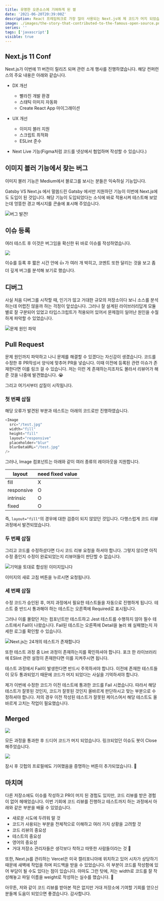 ```yaml
---
title: 유명한 오픈소스에 기여하게 된 썰
date: '2021-06-20T20:39:00Z'
description: React 프레임워크로 가장 많이 사용되는 Next.js에 제 코드가 머지 되었습니다. 아주 적은 양의 코드지만 제가 참여한 코드가 사용된다는 점이 참 뿌듯합니다. 규모가 거대한 오픈소스인 만큼 코드 리뷰 절차와 테스트 과정이 굉장했습니다. 이러한 경험이 처음이다 보니 삽질도 많이 하였습니다. 그러나 이러한 삽질이 좋은 경험이 되었고 이 경험을 공유해보려 합니다.
image: ./images/the-story-that-contributed-to-the-famous-open-source.png
series: ''
tags: ['javascript']
visible: true
---
```


## Next.js 11 Conf

Next.js가 이번에 11 버전이 릴리즈 되며 관련 소개 행사를 진행하였습니다.
해당 컨퍼런스의 주요 내용은 아래와 같습니다.

- DX 개선

  - 빨라진 개발 환경
  - 스태틱 이미지 자동화
  - Create React App 마이그래이션

- UX 개선

  - 이미지 블러 지원
  - 스크립트 최적화
  - ESLint 준수

- Next Live 기능(Figma처럼 코드를 넷상에서 협업하며 작성할 수 있습니다.)

## 이미지 블러 기능에서 찾는 버그

이미지 블러 기능은 Medium에서 블로그를 보시는 분들은 익숙하실 기능입니다.

<ExternalLink href="https://jthcast.dev/posts/gatsby-versus-nextjs/">
  Gatsby VS Next.js
</ExternalLink>
에서 말씀드린 Gatsby 에서만 지원하던 기능이 이번에 Next.js에도 도입이 된 것입니다.
해당 기능이 도입되었다는 소식에 바로 적용시켜 테스트해 보았는데 엉뚱한 경고 메시지를
콘솔에 표시해 주었습니다.

![버그 발견!](./images/warn.png)

## 이슈 등록

여러 테스트 후 이것은 버그임을 확신한 뒤 바로 이슈를 작성하였습니다.

![](./images/issue.png)

이슈를 등록 후 짧은 시간 안에 👍 가 여러 개 박히고,
코멘트 또한 달리는 것을 보고 좀 더 깊게 버그를 분석해 보기로 했습니다.

## 디버그

사실 처음 디버그를 시작할 때,
인기가 많고 거대한 규모의 저장소이다 보니 소스를 분석하는데 어렵진 않을까 하는 걱정이 앞섰습니다.
그러나 잘 설계된 라이브러리답게 모듈별로 잘 구분되어 있었고
타입스크립트가 적용되어 있어서 문제점이 일어난 원인을 수월하게 파악할 수 있었습니다.

![문제 원인 파악](./images/debug.png)

## Pull Request

문제 원인까지 파악하고 나니 문제를 해결할 수 있겠다는 자신감이 생겼습니다.
코드를 수정한 후 PR작성서 양식에 맞추어 PR을 넣습니다.
이때 이전에 등록된 관련 이슈가 존재한다면 이를 링크 걸 수 있습니다.
저는 이런 게 존재하는지조차도 몰라서 리뷰어가 해준 것을 나중에 발견했습니다. 😭

그리고 여기서부터 삽질이 시작됩니다.

### 첫 번째 삽질

해당 오류가 발견된 부분과 테스트는 아래의 코드로만 진행하였습니다.

```js
<Image
  src="/test.jpg"
  width="fill"
  height="fill"
  layout="responsive"
  placeholder="blur"
  blurDataURL="/test.jpg"
/>
```

그러나, Image 컴포넌트는 아래와 같이 여러 종류의 레이아웃을 지원합니다.

| layout     | need fixed value |
| ---------- | ---------------- |
| fill       | X                |
| responsive | O                |
| intrinsic  | O                |
| fixed      | O                |

즉, `layout="fill"`의 경우에 대한 검증이 되지 않았던 것입니다.
다행스럽게 코드 리뷰 과정에서 발견되었습니다.

### 두 번째 삽질

그리고 코드를 수정하셨다면 다시 코드 리뷰 요청을 하셔야 합니다.
그렇지 않으면 아직 수정 중인지 수정이 완료되었는지 리뷰어들이 판단할 수 없습니다.

![기억을 토대로 합성된 이미지입니다](./images/code-review.png)

이미지의 새로 고침 버튼을 누르시면 요청됩니다.

### 세 번째 삽질

수정 코드가 승인된 후, 머지 과정에서 필요한 테스트들을 자동으로 진행하게 됩니다.
테스트 중 반드시 통과해야 하는 테스트는 오른쪽에 Required로 표시됩니다.

그러나 이를 몰랐던 저는 컴포넌트만 테스트하고 Jest 테스트를 수행하지 않아 필수 테스트에서 Fail이 나왔습니다.
Fail된 테스트는 오른쪽에 Detail을 눌러 왜 실패했는지 자세한 로그를 확인할 수 있습니다.

![Next.js는 24개의 테스트가 존재합니다](./images/tests.png)

또한 테스트 과정 중 Lint 과정이 존재하는지를 확인하셔야 합니다.
포크 한 라이브러리에 ESlint 관련 설정이 존재한다면 이를 지켜주시면 됩니다.

테스트 과정에서 Fail이 발생한다면 반드시 주목하셔야 합니다.
이전에 존재한 테스트들이 모두 통과되었기 때문에 코드가 머지 되었다는 사실을 기억하셔야 합니다.

제가 이번에 수정한 코드가 이전 테스트에 통과한 코드를 Fail 시켰습니다.
따라서 해당 테스트가 잘못된 것인지, 코드가 잘못된 것인지 올바르게 판단하시고 맞는 부분으로 수정하셔야 합니다.
저의 경우 이전 작성된 테스트가 잘못된 케이스여서 해당 테스트도 올바르게 고치는 작업이 필요했습니다.

## Merged

![](./images/merged.png)

모든 과정을 통과한 후 드디어 코드가 머지 되었습니다.
링크되었던 이슈도 봇이 Close 해주었습니다.

![](./images/activity.png)

잠시 후 깃헙의 프로필에도 기여했음을 증명하는 버튼이 추가되었습니다. 🎉

## 마치며

다른 저장소에도 이슈를 작성하고 PR이 머지 된 경험도 있지만, 코드 리뷰를 받은 경험이 없어 헤매었습니다.
이번 기회에 코드 리뷰를 진행하고 테스트까지 하는 과정에서 아래와 같은 부분을 배울 수 있었습니다.

- 새로운 시도에 두려워 말 것
- 코드가 사용되는 부분을 전체적으로 이해하고 여러 가지 상황을 고려할 것
- 코드 리뷰의 중요성
- 테스트의 중요성
- 영어의 중요성
- 거대 저장소 관리자들은 생각보다 착하고 따뜻한 사람들이라는 것 🥰

또한, Next.js를 관리하는 Vercel은 미국 캘리포니아에 위치하고 있어 시차가 상당하기 때문에
새벽에 작업을 하며 피드백을 받을 수 있었습니다.
이 부분이 코드를 작성함에 있어 부담이 될 수도 있다는 점이 있습니다.
아마도 그런 탓에, 저는 width로 코드를 잘 작성해놓고 파일 이름을 weight로 작성하는 실수를 했습니다. 🥲

아무튼, 저와 같이 코드 리뷰를 받아본 적은 없지만 거대 저장소에 기여할 기회를 얻으신 분들께 도움이 되었으면 좋겠습니다. 감사합니다.
